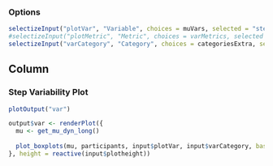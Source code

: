 ### Options

```r
selectizeInput("plotVar", "Variable", choices = muVars, selected = "stepWidths.sd", multiple = FALSE)
#selectizeInput("plotMetric", "Metric", choices = varMetrics, selected = varMetrics[1], multiple = FALSE)
selectizeInput("varCategory", "Category", choices = categoriesExtra, selected = "VFD", multiple = TRUE)
```

Column
--------------------------------------------

### Step Variability Plot  {data-height=1500}
```r
plotOutput("var")
```

```r
output$var <- renderPlot({
  mu <- get_mu_dyn_long()
  
  plot_boxplots(mu, participants, input$plotVar, input$varCategory, baseSize = input$baseSize)
}, height = reactive(input$plotheight))
```